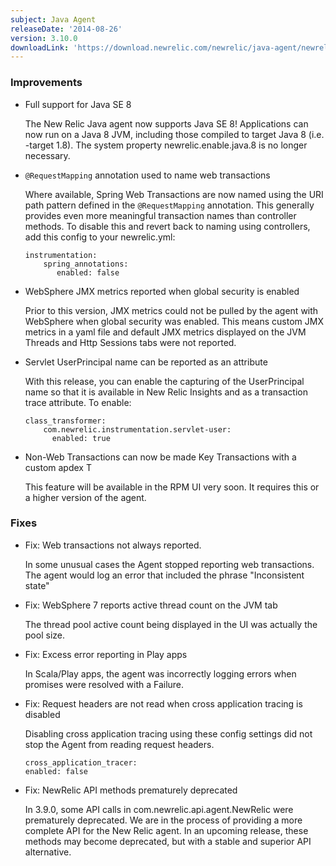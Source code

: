 ```yaml
---
subject: Java Agent
releaseDate: '2014-08-26'
version: 3.10.0
downloadLink: 'https://download.newrelic.com/newrelic/java-agent/newrelic-agent/3.10.0/'
---
```


### Improvements

* Full support for Java SE 8

  The New Relic Java agent now supports Java SE 8! Applications can now run on a Java 8 JVM, including those compiled to target Java 8 (i.e. -target 1.8). The system property newrelic.enable.java.8 is no longer necessary.
* `@RequestMapping` annotation used to name web transactions

  Where available, Spring Web Transactions are now named using the URI path pattern defined in the `@RequestMapping` annotation. This generally provides even more meaningful transaction names than controller methods. To disable this and revert back to naming using controllers, add this config to your newrelic.yml:

  ```
  instrumentation:
      spring_annotations:
         enabled: false
  ```
* WebSphere JMX metrics reported when global security is enabled

  Prior to this version, JMX metrics could not be pulled by the agent with WebSphere when global security was enabled. This means custom JMX metrics in a yaml file and default JMX metrics displayed on the JVM Threads and Http Sessions tabs were not reported.
* Servlet UserPrincipal name can be reported as an attribute

  With this release, you can enable the capturing of the UserPrincipal name so that it is available in New Relic Insights and as a transaction trace attribute. To enable:

  ```
  class_transformer:
      com.newrelic.instrumentation.servlet-user:
        enabled: true
  ```
* Non-Web Transactions can now be made Key Transactions with a custom apdex T

  This feature will be available in the RPM UI very soon. It requires this or a higher version of the agent.

### Fixes

* Fix: Web transactions not always reported.

  In some unusual cases the Agent stopped reporting web transactions. The agent would log an error that included the phrase "Inconsistent state"
* Fix: WebSphere 7 reports active thread count on the JVM tab

  The thread pool active count being displayed in the UI was actually the pool size.
* Fix: Excess error reporting in Play apps

  In Scala/Play apps, the agent was incorrectly logging errors when promises were resolved with a Failure.
* Fix: Request headers are not read when cross application tracing is disabled

  Disabling cross application tracing using these config settings did not stop the Agent from reading request headers.

  ```
  cross_application_tracer:
  enabled: false
  ```
* Fix: NewRelic API methods prematurely deprecated

  In 3.9.0, some API calls in com.newrelic.api.agent.NewRelic were prematurely deprecated. We are in the process of providing a more complete API for the New Relic agent. In an upcoming release, these methods may become deprecated, but with a stable and superior API alternative.
